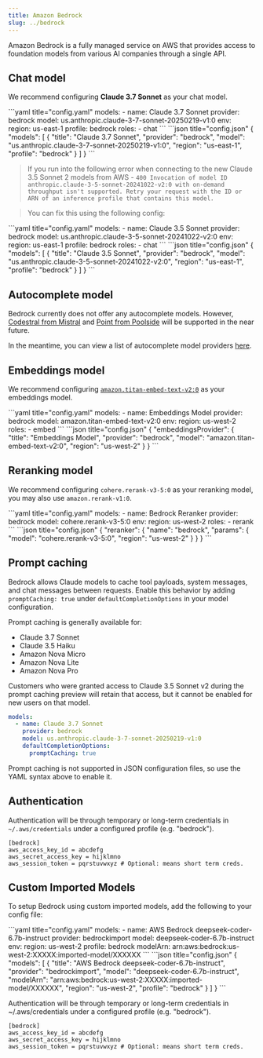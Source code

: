 ```yaml
---
title: Amazon Bedrock
slug: ../bedrock
---
```


Amazon Bedrock is a fully managed service on AWS that provides access to foundation models from various AI companies through a single API.

## Chat model

We recommend configuring **Claude 3.7 Sonnet** as your chat model.

<Tabs>
  <Tab title="YAML">
  ```yaml title="config.yaml"
  models:
    - name: Claude 3.7 Sonnet
      provider: bedrock
      model: us.anthropic.claude-3-7-sonnet-20250219-v1:0
      env:
        region: us-east-1
        profile: bedrock
      roles:
        - chat
  ```
  </Tab>
  <Tab title="JSON">
  ```json title="config.json"
  {
    "models": [
      {
        "title": "Claude 3.7 Sonnet",
        "provider": "bedrock",
        "model": "us.anthropic.claude-3-7-sonnet-20250219-v1:0",
        "region": "us-east-1",
        "profile": "bedrock"
      }
    ]
  }
  ```
  </Tab>
</Tabs>

> If you run into the following error when connecting to the new Claude 3.5 Sonnet 2 models from AWS - `400 Invocation of model ID anthropic.claude-3-5-sonnet-20241022-v2:0 with on-demand throughput isn't supported. Retry your request with the ID or ARN of an inference profile that contains this model.`

> You can fix this using the following config:

<Tabs>
  <Tab title="YAML">
  ```yaml title="config.yaml"
  models:
    - name: Claude 3.5 Sonnet
      provider: bedrock
      model: us.anthropic.claude-3-5-sonnet-20241022-v2:0
      env:
        region: us-east-1
        profile: bedrock
      roles:
        - chat
  ```
  </Tab>
  <Tab title="JSON">
  ```json title="config.json"
  {
    "models": [
      {
        "title": "Claude 3.5 Sonnet",
        "provider": "bedrock",
        "model": "us.anthropic.claude-3-5-sonnet-20241022-v2:0",
        "region": "us-east-1",
        "profile": "bedrock"
      }
    ]
  }
  ```
  </Tab>
</Tabs>

## Autocomplete model

Bedrock currently does not offer any autocomplete models. However, [Codestral from Mistral](https://mistral.ai/news/codestral-2501/) and [Point from Poolside](https://aws.amazon.com/bedrock/poolside/) will be supported in the near future.

In the meantime, you can view a list of autocomplete model providers [here](../../model-roles/autocomplete.md).

## Embeddings model

We recommend configuring [`amazon.titan-embed-text-v2:0`](https://docs.aws.amazon.com/bedrock/latest/devguide/models.html#amazon.titan-embed-text-v2-0) as your embeddings model.

<Tabs>
  <Tab title="YAML">
  ```yaml title="config.yaml"
  models:
    - name: Embeddings Model
      provider: bedrock
      model: amazon.titan-embed-text-v2:0
      env:
        region: us-west-2
      roles:
        - embed
  ```
  </Tab>
  <Tab title="JSON">
  ```json title="config.json"
  {
    "embeddingsProvider": {
      "title": "Embeddings Model",
      "provider": "bedrock",
      "model": "amazon.titan-embed-text-v2:0",
      "region": "us-west-2"
    }
  }
  ```
  </Tab>
</Tabs>

## Reranking model

We recommend configuring `cohere.rerank-v3-5:0` as your reranking model, you may also use `amazon.rerank-v1:0`.

<Tabs>
  <Tab title="YAML">
  ```yaml title="config.yaml"
  models:
    - name: Bedrock Reranker
      provider: bedrock
      model: cohere.rerank-v3-5:0
      env:
        region: us-west-2
      roles:
        - rerank
  ```
  </Tab>
  <Tab title="JSON">
  ```json title="config.json"
  {
    "reranker": {
      "name": "bedrock",
      "params": {
        "model": "cohere.rerank-v3-5:0",
        "region": "us-west-2"
      }
    }
  }
  ```
  </Tab>
</Tabs>

## Prompt caching

Bedrock allows Claude models to cache tool payloads, system messages, and chat
messages between requests. Enable this behavior by adding
`promptCaching: true` under `defaultCompletionOptions` in your model
configuration.

Prompt caching is generally available for:

- Claude 3.7 Sonnet
- Claude 3.5 Haiku
- Amazon Nova Micro
- Amazon Nova Lite
- Amazon Nova Pro

Customers who were granted access to Claude 3.5 Sonnet v2 during the prompt
caching preview will retain that access, but it cannot be enabled for new users
on that model.

```yaml title="config.yaml"
models:
  - name: Claude 3.7 Sonnet
    provider: bedrock
    model: us.anthropic.claude-3-7-sonnet-20250219-v1:0
    defaultCompletionOptions:
      promptCaching: true
```

Prompt caching is not supported in JSON configuration files, so use the YAML syntax above to enable it.

## Authentication

Authentication will be through temporary or long-term credentials in
`~/.aws/credentials` under a configured profile (e.g. "bedrock").

```title="~/.aws/credentials
[bedrock]
aws_access_key_id = abcdefg
aws_secret_access_key = hijklmno
aws_session_token = pqrstuvwxyz # Optional: means short term creds.
```

## Custom Imported Models

To setup Bedrock using custom imported models, add the following to your config file:

<Tabs>
  <Tab title="YAML">
  ```yaml title="config.yaml"
  models:
    - name: AWS Bedrock deepseek-coder-6.7b-instruct
      provider: bedrockimport
      model: deepseek-coder-6.7b-instruct
      env:
        region: us-west-2
        profile: bedrock
        modelArn: arn:aws:bedrock:us-west-2:XXXXX:imported-model/XXXXXX
  ```
  </Tab>
  <Tab title="JSON">
  ```json title="config.json"
  {
    "models": [
      {
        "title": "AWS Bedrock deepseek-coder-6.7b-instruct",
        "provider": "bedrockimport",
        "model": "deepseek-coder-6.7b-instruct",
        "modelArn": "arn:aws:bedrock:us-west-2:XXXXX:imported-model/XXXXXX", 
        "region": "us-west-2",
        "profile": "bedrock"
      }
    ]
  }
  ```
  </Tab>
</Tabs>

Authentication will be through temporary or long-term credentials in
~/.aws/credentials under a configured profile (e.g. "bedrock").

```title="~/.aws/credentials
[bedrock]
aws_access_key_id = abcdefg
aws_secret_access_key = hijklmno
aws_session_token = pqrstuvwxyz # Optional: means short term creds.
```
